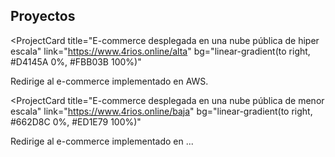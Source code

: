## Proyectos

<ProjectCard
  title="E-commerce desplegada en una nube pública de hiper escala"
  link="https://www.4rios.online/alta"
  bg="linear-gradient(to right, #D4145A 0%, #FBB03B 100%)"
>
  Redirige al e-commerce implementado en AWS.
</ProjectCard>

<ProjectCard
  title="E-commerce desplegada en una nube pública de menor escala"
  link="https://www.4rios.online/baja"
  bg="linear-gradient(to right, #662D8C 0%, #ED1E79 100%)"
>
  Redirige al e-commerce implementado en ...
</ProjectCard>

